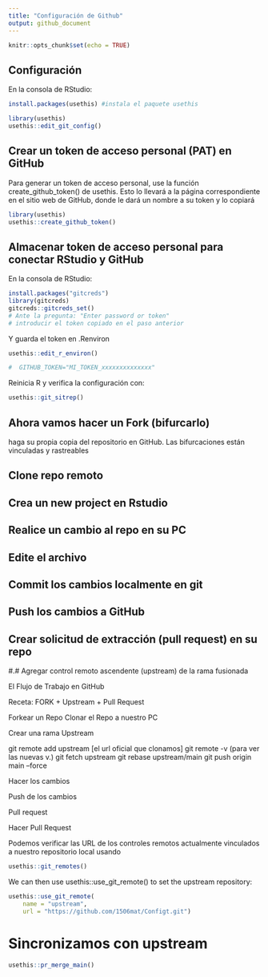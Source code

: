 ```yaml
---
title: "Configuración de Github"
output: github_document
---
```


```r
knitr::opts_chunk$set(echo = TRUE)
```

## Configuración

En la consola de RStudio:

```r
install.packages(usethis) #instala el paquete usethis

library(usethis)
usethis::edit_git_config()
```


## Crear un token de acceso personal (PAT) en GitHub

Para generar un token de acceso personal, use la función create_github_token() de usethis. Esto lo llevará a la página correspondiente en el sitio web de GitHub, donde le dará un nombre a su token y lo copiará

```r
library(usethis)
usethis::create_github_token()

```

## Almacenar token de acceso personal para conectar RStudio y GitHub

En la consola de RStudio:

```r


install.packages("gitcreds")
library(gitcreds)
gitcreds::gitcreds_set()
# Ante la pregunta: "Enter password or token"
# introducir el token copiado en el paso anterior


```

Y guarda el token en .Renviron


```r

usethis::edit_r_environ()

#  GITHUB_TOKEN="MI_TOKEN_xxxxxxxxxxxxxx"


```


Reinicia R y verifica la configuración con:


```r
usethis::git_sitrep()
```


## Ahora vamos hacer un Fork (bifurcarlo)

haga su propia copia del repositorio en GitHub. Las bifurcaciones están vinculadas y rastreables


## Clone repo remoto

## Crea un new project en Rstudio

## Realice un cambio al repo en su PC

## Edite el archivo

## Commit los cambios localmente en git

## Push los cambios a GitHub

## Crear solicitud de extracción (pull request) en su repo

#.# Agregar control remoto ascendente (upstream) de la rama fusionada

El Flujo de Trabajo en GitHub

Receta: FORK + Upstream + Pull Request

Forkear un Repo
Clonar el Repo a nuestro PC

Crear una rama Upstream

  git remote add upstream [el url oficial que clonamos]
  git remote -v (para ver las nuevas v.)
  git fetch upstream
  git rebase upstream/main
  git push origin main --force

Hacer los cambios 

Push de los cambios

Pull request    

Hacer Pull Request


Podemos verificar las URL de los controles remotos actualmente vinculados a nuestro repositorio local usando

```r
usethis::git_remotes()
```

We can then use usethis::use_git_remote() to set the upstream repository:


```r
usethis::use_git_remote(
    name = "upstream", 
    url = "https://github.com/1506mat/Configt.git")
```

# Sincronizamos con upstream

```r
usethis::pr_merge_main()
```





